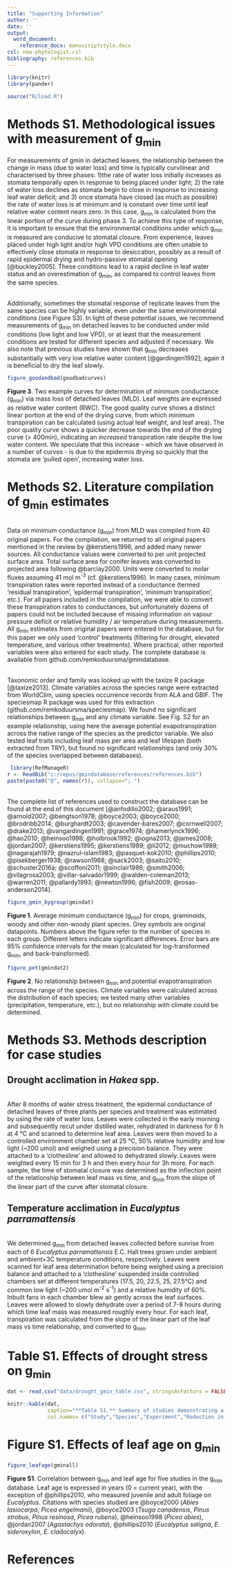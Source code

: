 ```yaml
---
title: "Supporting Information"
author: ''
date: ''
output:
  word_document:
    reference_docx: manuscriptstyle.docx
csl: new-phytologist.csl
bibliography: references.bib
---
```


```r

library(knitr)
library(pander)

source("R/load.R")
```



# Methods S1. Methodological issues with measurement of g~min~

For measurements of gmin in detached leaves, the relationship between the change in mass (due to water loss) and time is typically curvilinear and characterised by three phases: 1)the rate of water loss initially increases as stomata temporally open in response to being placed under light; 2) the rate of water loss declines as stomata begin to close in response to increasing leaf water deficit; and 3) once stomata have closed (as much as possible) the rate of water loss is at minimum and is constant over time until leaf relative water content nears zero. In this case, g~min~ is calculated from the linear portion of the curve during phase 3. To achieve this type of response, it is important to ensure that the environmental conditions under which g~min~ is measured are conducive to stomatal closure. From experience, leaves placed under high light and/or high VPD conditions are often unable to effectively close stomata in response to desiccation, possibly as a result of rapid epidermal drying and hydro-passive stomatal opening [@buckley2005]. These conditions lead to a rapid decline in leaf water status and an overestimation of g~min~, as compared to control leaves from the same species.

\
Additionally, sometimes the stomatal response of replicate leaves from the same species can be highly variable, even under the same environmental conditions (see Figure S3). In light of these potential issues, we recommend measurements of g~min~ on detached leaves to be conducted under mild conditions (low light and low VPD), or at least that the measurement conditions are tested for different species and adjusted if necessary. We also note that previous studies have shown that g~min~ decreases substantially with very low relative water content [@gardingen1992]; again it is beneficial to dry the leaf slowly. 

```r
figure_goodandbad(goodbadcurves)
```

**Figure 3**. Two example curves for determination of minimum conductance (g~min~) via mass loss of detached leaves (MLD). Leaf weights are expressed as relative water content (RWC). The good quality curve shows a distinct linear portion at the end of the drying curve, from which minimum transpiration can be calculated (using actual leaf weight, and leaf area). The poor quality curve shows a quicker decrease towards the end of the drying curve (> 400min), indicating an *increased* transpiration rate despite the low water content. We speculate that this increase - which we have observed in a number of curves - is due to the epidermis drying so quickly that the stomata are 'pulled open', increasing water loss.


# Methods S2. Literature compilation of g~min~ estimates

\
Data on minimum conductance (g~min~) from MLD was compiled from 40 original papers. For the compilation, we returned to all original papers mentioned in the review by @kerstiens1996, and added many newer sources. All conductance values were converted to per unit projected surface area. Total surface area for conifer leaves was converted to projected area following @barclay2000. Units were converted to molar fluxes assuming 41 mol m^-3^ (cf. @kerstiens1996). In many cases, minimum transpiration rates were reported instead of a conductance (termed 'residual transpiration', 'epidermal transpiration', 'minimum transpiration', etc.). For all papers included in the compilation, we were able to convert these transpiration rates to conductances, but unfortunately dozens of papers could not be included because of missing information on vapour pressure deficit or relative humidity / air temperature during measurements. All g~min~ estimates from original papers were entered in the database, but for this paper we only used 'control' treatments (filtering for drought, elevated temperature, and various other treatments). Where practical, other reported variables were also entered for each study. The complete database is available from github.com/remkoduursma/gmindatabase.

\
Taxonomic order and family was looked up with the taxize R package [@taxize2013]. Climate variables across the species range were extracted from WorldClim, using species occurrence records from ALA and GBIF. The speciesmap R package was used for this extraction (github.com/remkoduursma/speciesmap). We found no significant relationships between g~min~ and any climate variable. See Fig. S2 for an example relationship, using here the average potential evapotranspiration across the native range of the species as the predictor variable. We also tested leaf traits including leaf mass per area and leaf lifespan (both extracted from TRY), but found no significant relationships (and only 30% of the species overlapped between databases).


```r
 library(RefManageR)
r <- ReadBib("c:/repos/gmindatabase/references/references.bib")
paste(paste0("@", names(r)), collapse="; ")
```

\
The complete list of references used to construct the database can be found at the end of this document [@anfodillo2002; @araus1991; @arnold2007; @bengtson1978; @boyce2003; @boyce2000; @brodribb2014; @burghardt2003; @cavender-bares2007; @cornwell2007; @drake2013; @vangardingen1991; @grace1974; @hamerlynck1996; @hao2010; @heinsoo1998; @holbrook1992; @iogna2013; @james2008; @jordan2007; @kerstiens1995; @kerstiens1989; @li2012; @muchow1989; @nagarajah1979; @nazrul-islam1983; @pasquet-kok2010; @phillips2010; @pisekberger1938; @rawson1988; @sack2003; @saito2010; @schuster2016a; @scoffoni2011; @sinclair1986; @smith2006; @vilagrosa2003; @villar-salvador1999; @walden-coleman2013; @warren2011; @pallardy1993; @newton1996; @fish2009; @rosas-anderson2014].


```r
figure_gmin_bygroup(gmindat)
```
**Figure 1**. Average minimum conductance (g~min~) for crops, graminoids, woody and other non-woody plant species. Grey symbols are original datapoints. Numbers above the figure refer to the number of species in each group. Different letters indicate significant differences. Error bars are 95% confidence intervals for the mean (calculated for log-transformed g~min~, and back-transformed).



```r
figure_pet(gmindat2)
```
**Figure 2**. No relationship between g~min~ and potential evapotranspiration across the range of the species. Climate variables were calculated across the distribution of each species; we tested many other variables (precipitation, temperature, etc.), but no relationship with climate could be determined.


# Methods S3. Methods description for case studies

## Drought acclimation in *Hakea* spp.

\
After 8 months of water stress treatment, the epidermal conductance of detached leaves of three plants per species and treatment was estimated by using the rate of water loss. Leaves were collected in the early morning and subsequently recut under distilled water, rehydrated in darkness for 6 h at 4 °C and scanned to determine leaf area. Leaves were then moved to a controlled environment chamber set at 25 °C, 50% relative humidity and low light (~200 umol) and weighed using a precision balance. They were attached to a ‘clothesline’ and allowed to dehydrated slowly. Leaves were weighted every 15 min for 3 h and then every hour for 3h more. For each sample, the time of stomatal closure was determined as the inflection point of the relationship between leaf mass vs time, and g~min~ from the slope of the linear part of the curve after stomatal closure.

## Temperature acclimation in *Eucalyptus parramattensis*

\
We determined g~min~ from detached leaves collected before sunrise from each of 6 *Eucalyptus parramattensis* E.C. Hall trees grown under ambient and ambient+3C temperature conditions, respectively. Leaves were scanned for leaf area determination before being weighed using a precision balance and attached to a ‘clothesline’ suspended inside controlled chambers set at different temperatures (17.5, 20, 22.5, 25, 27.5°C) and common low light (~200 umol m^-2^ s^-1^) and a relative humidity of 60%. Inbuilt fans in each chamber blew air gently across the leaf surfaces. Leaves were allowed to slowly dehydrate over a period of 7-8 hours during which time leaf mass was measured roughly every hour. For each leaf, transpiration was calculated from the slope of the linear part of the leaf mass vs time relationship, and converted to g~min~.




# Table S1. Effects of drought stress on g~min~

```r
dat <- read.csv("data/drought_gmin_table.csv", stringsAsFactors = FALSE)

knitr::kable(dat, 
             caption="**Table S1.** Summary of studies demonstrating a decrease in g~min~ after an acclimation period to low soil water availability",
             col.names= c("Study","Species","Experiment","Reduction in g~min~"))
```


# Figure S1. Effects of leaf age on g~min~

```r
figure_leafage(gminall)
```

**Figure S1**. Correlation between g~min~ and leaf age for five studies in the g~min~ database. Leaf age is expressed in years (0 = current year), with the exception of @phillips2010, who measured juvenile and adult foliage on *Eucalyptus*. Citations with species studied are @boyce2000 (*Abies lasiocarpa*, *Picea engelmanii*), @boyce2003 (*Tsuga canadensis*, *Pinus strobus*, *Pinus resinosa*, *Picea rubens*), @heinsoo1998 (*Picea abies*), @jordan2007 (*Agastachys odorata*), @phillips2010 (*Eucalyptus saligna*, *E. sideroxylon*, *E. cladocalyx*). 




# References {.unnumbered}


